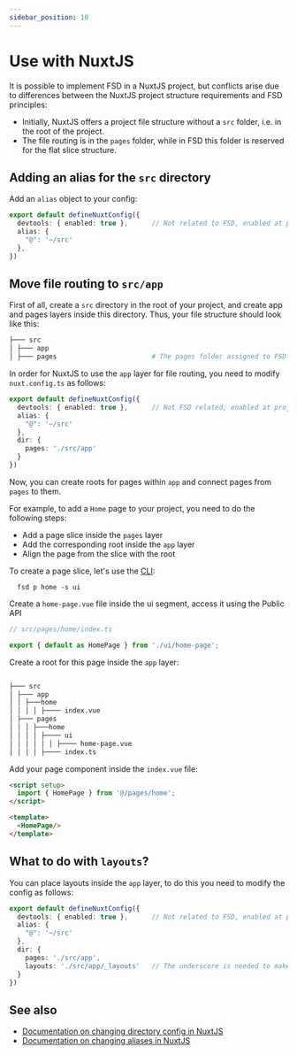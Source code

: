 ```yaml
---
sidebar_position: 10
---
```

# Use with NuxtJS

It is possible to implement FSD in a NuxtJS project, but conflicts arise due to differences between the NuxtJS project structure requirements and FSD principles: 

- Initially, NuxtJS offers a project file structure without a `src` folder, i.e. in the root of the project.
- The file routing is in the `pages` folder, while in FSD this folder is reserved for the flat slice structure.


## Adding an alias for the `src` directory

Add an `alias` object to your config:

```ts
export default defineNuxtConfig({
  devtools: { enabled: true },      // Not related to FSD, enabled at project startup
  alias: {
    "@": '~/src'
  },
})
```

## Move file routing to `src/app`

First of all, create a `src` directory in the root of your project, and create app and pages layers inside this directory.
Thus, your file structure should look like this:

```sh
├─── src
│ ├─── app           
│ ├─── pages                        # The pages folder assigned to FSD
```

In order for NuxtJS to use the `app` layer for file routing, you need to modify `nuxt.config.ts` as follows:
```ts
export default defineNuxtConfig({
  devtools: { enabled: true },      // Not FSD related, enabled at project startup
  alias: {
    "@": '~/src'
  },
  dir: {
    pages: './src/app'
  }
})
```

Now, you can create roots for pages within `app` and connect pages from `pages` to them. 

For example, to add a `Home` page to your project, you need to do the following steps:
- Add a page slice inside the `pages` layer
- Add the corresponding root inside the `app` layer
- Align the page from the slice with the root

To create a page slice, let's use the [CLI](https://github.com/feature-sliced/cli):

```shell
  fsd p home -s ui
```

Create a ``home-page.vue`` file inside the ui segment, access it using the Public API

```ts
// src/pages/home/index.ts

export { default as HomePage } from './ui/home-page';
```

Create a root for this page inside the `app` layer:

```sh

├─── src
│ ├─── app
│ │ ├───home
│ │ │ │ ├──── index.vue
│ ├─── pages
│ │ │ ├───home 
│ │ │ │ ├──── ui 
│ │ │ │ │ │ ├──── home-page.vue
│ │ │ │ ├──── index.ts

```

Add your page component inside the `index.vue` file:

```html
<script setup>
  import { HomePage } from '@/pages/home';
</script>

<template>
  <HomePage/>
</template>
```

## What to do with `layouts`?

You can place layouts inside the `app` layer, to do this you need to modify the config as follows:

```ts
export default defineNuxtConfig({
  devtools: { enabled: true },      // Not related to FSD, enabled at project startup
  alias: {
    "@": '~/src'
  },
  dir: {
    pages: './src/app',
    layouts: './src/app/_layouts'   // The underscore is needed to make it clear that layouts is not a page.
  }
})
```


## See also

- [Documentation on changing directory config in NuxtJS](https://nuxt.com/docs/api/nuxt-config#dir)
- [Documentation on changing aliases in NuxtJS](https://nuxt.com/docs/api/nuxt-config#alias)

[project-knowledge]: /docs/about/understanding/knowledge-types
